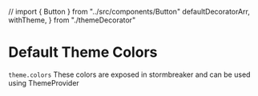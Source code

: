 // import { Button } from "../src/components/Button"
  defaultDecoratorArr,
  withTheme,
} from "./themeDecorator"

<Meta title="Theme/colors" />

# Default Theme Colors

`theme.colors`
These colors are exposed in stormbreaker and can be used using ThemeProvider

<ThemeColors />
